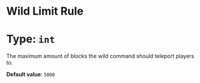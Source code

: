 # Wild Limit Rule
# Type: `int`
The maximum amount of blocks the wild command should teleport players to.

**Default value**: `5000`
